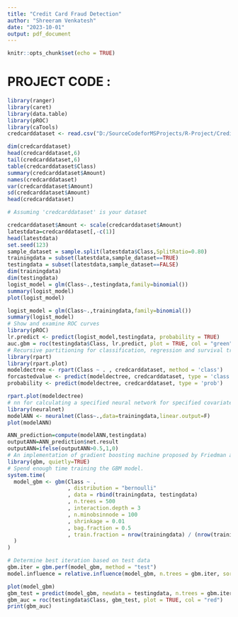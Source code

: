 ---
title: "Credit Card Fraud Detection"
author: "Shreeram Venkatesh"
date: "2023-10-01"
output: pdf_document
---

```{r setup, include=FALSE}
knitr::opts_chunk$set(echo = TRUE)
```

# PROJECT CODE :



```{r}
library(ranger)  
library(caret)  
library(data.table)  
library(pROC)
library(caTools)  
credcarddataset <- read.csv("D:/SourceCodeforMSProjects/R-Project/Credit Card Fraud Detection/creditcard.csv")

dim(credcarddataset)
head(credcarddataset,6)
tail(credcarddataset,6)
table(credcarddataset$Class)
summary(credcarddataset$Amount)
names(credcarddataset)
var(credcarddataset$Amount)
sd(credcarddataset$Amount)
head(credcarddataset)

# Assuming 'credcarddataset' is your dataset

credcarddataset$Amount <- scale(credcarddataset$Amount)
latestdata=credcarddataset[,-c(1)]
head(latestdata)
set.seed(123)
sample_dataset = sample.split(latestdata$Class,SplitRatio=0.80)
trainingdata = subset(latestdata,sample_dataset==TRUE)
testingdata = subset(latestdata,sample_dataset==FALSE)
dim(trainingdata) 
dim(testingdata)
logist_model = glm(Class~.,testingdata,family=binomial())
summary(logist_model)                     
plot(logist_model)

logist_model = glm(Class~.,trainingdata,family=binomial())
summary(logist_model)
# Show and examine ROC curves
library(pROC)
lr.predict <- predict(logist_model,testingdata, probability = TRUE)
auc.gbm = roc(testingdata$Class, lr.predict, plot = TRUE, col = "green")
# Recursive partitioning for classification, regression and survival trees.
library(rpart)
library(rpart.plot)
modeldectree <- rpart(Class ~ . , credcarddataset, method = 'class')
forcastedvalue <- predict(modeldectree, credcarddataset, type = 'class')
probability <- predict(modeldectree, credcarddataset, type = 'prob')

rpart.plot(modeldectree)
# nn for calculating a specified neural network for specified covariate vectors
library(neuralnet)
modelANN <- neuralnet(Class~.,data=trainingdata,linear.output=F)
plot(modelANN)

ANN_prediction=compute(modelANN,testingdata)
outputANN=ANN_prediction$net.result
outputANN=ifelse(outputANN>0.5,1,0)
# An implementation of gradient boosting machine proposed by Friedman and modifications to the AdaBoost method by Freund and Schapire.
library(gbm, quietly=TRUE)
# Spend enough time training the GBM model.
system.time(
  model_gbm <- gbm(Class ~ .
                   , distribution = "bernoulli"
                   , data = rbind(trainingdata, testingdata)
                   , n.trees = 500
                   , interaction.depth = 3
                   , n.minobsinnode = 100
                   , shrinkage = 0.01
                   , bag.fraction = 0.5
                   , train.fraction = nrow(trainingdata) / (nrow(trainingdata) + nrow(testingdata))
  )
)

# Determine best iteration based on test data
gbm.iter = gbm.perf(model_gbm, method = "test")
model.influence = relative.influence(model_gbm, n.trees = gbm.iter, sort. = TRUE)

plot(model_gbm)
gbm_test = predict(model_gbm, newdata = testingdata, n.trees = gbm.iter)
gbm_auc = roc(testingdata$Class, gbm_test, plot = TRUE, col = "red")
print(gbm_auc)
                     
                     

```

